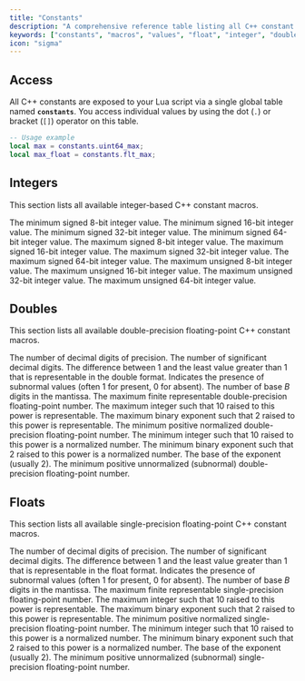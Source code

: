 ```yaml
---
title: "Constants"
description: "A comprehensive reference table listing all C++ constant macros and their equivalent values available for use within the Lua environment."
keywords: ["constants", "macros", "values", "float", "integer", "double", "int", "lua", "c++", "reference", "table", "data"]
icon: "sigma"
---
```


## Access

All C++ constants are exposed to your Lua script via a single global table named **`constants`**. You access individual values by using the dot (`.`) or bracket (`[]`) operator on this table.

```lua
-- Usage example
local max = constants.uint64_max;
local max_float = constants.flt_max;
```

## Integers

This section lists all available integer-based C++ constant macros.

<ParamField path="int8_min" type="number"> The minimum signed 8-bit integer value.</ParamField>
<ParamField path="int16_min" type="number"> The minimum signed 16-bit integer value.</ParamField>
<ParamField path="int32_min" type="number"> The minimum signed 32-bit integer value.</ParamField>
<ParamField path="int64_min" type="number"> The minimum signed 64-bit integer value.</ParamField>
<ParamField path="int8_max" type="number"> The maximum signed 8-bit integer value.</ParamField>
<ParamField path="int16_max" type="number"> The maximum signed 16-bit integer value.</ParamField>
<ParamField path="int32_max" type="number"> The maximum signed 32-bit integer value.</ParamField>
<ParamField path="int64_max" type="number"> The maximum signed 64-bit integer value.</ParamField>
<ParamField path="uint8_max" type="number"> The maximum unsigned 8-bit integer value.</ParamField>
<ParamField path="uint16_max" type="number"> The maximum unsigned 16-bit integer value.</ParamField>
<ParamField path="uint32_max" type="number"> The maximum unsigned 32-bit integer value.</ParamField>
<ParamField path="uint64_max" type="number"> The maximum unsigned 64-bit integer value.</ParamField>

## Doubles

This section lists all available double-precision floating-point C++ constant macros.

<ParamField path="dbl_decimal_dig" type="number"> The number of decimal digits of precision.</ParamField>
<ParamField path="dbl_dig" type="number"> The number of significant decimal digits.</ParamField>
<ParamField path="dbl_epsilon" type="number"> The difference between $1$ and the least value greater than $1$ that is representable in the double format.</ParamField>
<ParamField path="dbl_has_subnorm" type="number"> Indicates the presence of subnormal values (often $1$ for present, $0$ for absent).</ParamField>
<ParamField path="dbl_mant_dig" type="number"> The number of base $B$ digits in the mantissa.</ParamField>
<ParamField path="dbl_max" type="number"> The maximum finite representable double-precision floating-point number.</ParamField>
<ParamField path="dbl_max_10_exp" type="number"> The maximum integer such that $10$ raised to this power is representable.</ParamField>
<ParamField path="dbl_max_exp" type="number"> The maximum binary exponent such that $2$ raised to this power is representable.</ParamField>
<ParamField path="dbl_min" type="number"> The minimum positive normalized double-precision floating-point number.</ParamField>
<ParamField path="dbl_min_10_exp" type="number"> The minimum integer such that $10$ raised to this power is a normalized number.</ParamField>
<ParamField path="dbl_min_exp" type="number"> The minimum binary exponent such that $2$ raised to this power is a normalized number.</ParamField>
<ParamField path="dbl_radix" type="number"> The base of the exponent (usually $2$).</ParamField>
<ParamField path="dbl_true_min" type="number"> The minimum positive unnormalized (subnormal) double-precision floating-point number.</ParamField>

## Floats

This section lists all available single-precision floating-point C++ constant macros.

<ParamField path="flt_decimal_dig" type="number"> The number of decimal digits of precision.</ParamField>
<ParamField path="flt_dig" type="number"> The number of significant decimal digits.</ParamField>
<ParamField path="flt_epsilon" type="number"> The difference between $1$ and the least value greater than $1$ that is representable in the float format.</ParamField>
<ParamField path="flt_has_subnorm" type="number"> Indicates the presence of subnormal values (often $1$ for present, $0$ for absent).</ParamField>
<ParamField path="flt_mant_dig" type="number"> The number of base $B$ digits in the mantissa.</ParamField>
<ParamField path="flt_max" type="number"> The maximum finite representable single-precision floating-point number.</ParamField>
<ParamField path="flt_max_10_exp" type="number"> The maximum integer such that $10$ raised to this power is representable.</ParamField>
<ParamField path="flt_max_exp" type="number"> The maximum binary exponent such that $2$ raised to this power is representable.</ParamField>
<ParamField path="flt_min" type="number"> The minimum positive normalized single-precision floating-point number.</ParamField>
<ParamField path="flt_min_10_exp" type="number"> The minimum integer such that $10$ raised to this power is a normalized number.</ParamField>
<ParamField path="flt_min_exp" type="number"> The minimum binary exponent such that $2$ raised to this power is a normalized number.</ParamField>
<ParamField path="flt_radix" type="number"> The base of the exponent (usually $2$).</ParamField>
<ParamField path="flt_true_min" type="number"> The minimum positive unnormalized (subnormal) single-precision floating-point number.</ParamField>
